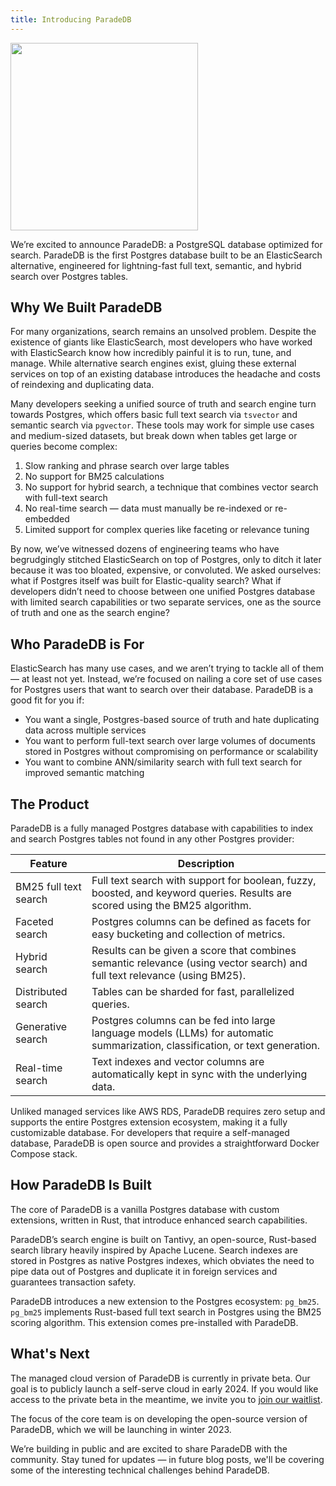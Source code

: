 ```yaml
---
title: Introducing ParadeDB
---
```


<img height="300" src="/blog/images/paradedb.png" noZoom />

We’re excited to announce ParadeDB: a PostgreSQL database optimized for search.
ParadeDB is the first Postgres database built to be an ElasticSearch alternative, engineered for lightning-fast full
text, semantic, and hybrid search over Postgres tables.

## Why We Built ParadeDB

For many organizations, search remains an unsolved problem. Despite the existence of giants like ElasticSearch, most developers who have worked with ElasticSearch know how incredibly painful it is to run, tune, and manage. While alternative search engines exist, gluing these external services on top of an existing database introduces the headache and costs of reindexing and duplicating data.

Many developers seeking a unified source of truth and search engine turn towards Postgres, which offers basic full text search via `tsvector` and semantic search via `pgvector`. These tools may work for simple use cases and medium-sized datasets, but break down when tables get large or queries become complex:

1. Slow ranking and phrase search over large tables
2. No support for BM25 calculations
3. No support for hybrid search, a technique that combines vector search with full-text search
4. No real-time search — data must manually be re-indexed or re-embedded
5. Limited support for complex queries like faceting or relevance tuning

By now, we’ve witnessed dozens of engineering teams who have begrudgingly stitched ElasticSearch on top of Postgres,
only to ditch it later because it was too bloated, expensive, or convoluted. We asked ourselves: what if Postgres
itself was built for Elastic-quality search? What if developers didn’t need to choose between one unified Postgres database
with limited search capabilities or two separate services, one as the source of truth and one as the search engine?

## Who ParadeDB is For

ElasticSearch has many use cases, and we aren’t trying to tackle all of them — at least not yet. Instead, we’re focused
on nailing a core set of use cases for Postgres users that want to search over their database. ParadeDB is a good fit
for you if:

- You want a single, Postgres-based source of truth and hate duplicating data across multiple services
- You want to perform full-text search over large volumes of documents stored in Postgres without compromising on performance or scalability
- You want to combine ANN/similarity search with full text search for improved semantic matching

## The Product

ParadeDB is a fully managed Postgres database with capabilities to index and search Postgres tables not found in any
other Postgres provider:

| Feature               | Description                                                                                                                    |
| --------------------- | ------------------------------------------------------------------------------------------------------------------------------ |
| BM25 full text search | Full text search with support for boolean, fuzzy, boosted, and keyword queries. Results are scored using the BM25 algorithm.   |
| Faceted search        | Postgres columns can be defined as facets for easy bucketing and collection of metrics.                                        |
| Hybrid search         | Results can be given a score that combines semantic relevance (using vector search) and full text relevance (using BM25).      |
| Distributed search    | Tables can be sharded for fast, parallelized queries.                                                                          |
| Generative search     | Postgres columns can be fed into large language models (LLMs) for automatic summarization, classification, or text generation. |
| Real-time search      | Text indexes and vector columns are automatically kept in sync with the underlying data.                                       |

Unliked managed services like AWS RDS, ParadeDB requires zero setup and supports the entire Postgres extension ecosystem,
making it a fully customizable database. For developers that require a self-managed database, ParadeDB is open source and
provides a straightforward Docker Compose stack.

## How ParadeDB Is Built

The core of ParadeDB is a vanilla Postgres database with custom extensions, written in Rust, that introduce enhanced search
capabilities.

ParadeDB’s search engine is built on Tantivy, an open-source, Rust-based search library heavily inspired by Apache Lucene.
Search indexes are stored in Postgres as native Postgres indexes, which obviates the need to pipe data out of Postgres
and duplicate it in foreign services and guarantees transaction safety.

ParadeDB introduces a new extension to the Postgres ecosystem: `pg_bm25`. `pg_bm25` implements
Rust-based full text search in Postgres using the BM25 scoring algorithm. This extension comes pre-installed
with ParadeDB.

## What's Next

The managed cloud version of ParadeDB is currently in private beta. Our goal is to publicly launch a self-serve cloud
in early 2024. If you would like access to the private beta in the meantime, we invite you to
[join our waitlist](https://paradedb.typeform.com/to/jHkLmIzx?typeform-source=www.paradedb.com).

The focus of the core team is on developing the open-source version of ParadeDB, which we will be launching in winter 2023.

We’re building in public and are excited to share ParadeDB with the community. Stay tuned for updates — in future blog
posts, we'll be covering some of the interesting technical challenges behind ParadeDB.

